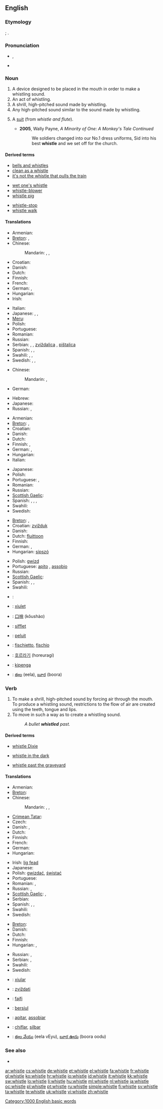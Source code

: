 ==English==

===Etymology===
{{etyl|enm}} {{term|whistlen|lang=enm}}; {{etyl|ang}} {{term|hwistlan|lang=ang}}.

===Pronunciation===
* {{a|UK}} {{IPA|/wɪsl̩/}}, {{SAMPA|1=/wIsl=/}}
*: {{rhymes|ɪsəl}}
* {{audio|en-us-whistle.ogg|Audio (US)}}

===Noun===
{{en-noun}}

# A device designed to be placed in the mouth in order to make a whistling sound.
# An act of whistling.
# A shrill, high-pitched sound made by whistling.
# Any high-pitched sound similar to the sound made by whistling.
# {{CockneyRS}} A [[suit]] (from ''whistle and flute'').
#* '''2005''', Wally Payne, ''A Minority of One: A Monkey's Tale Continued''
#*: We soldiers changed into our No.1 dress uniforms, Sid into his best '''whistle''' and we set off for the church.

====Derived terms====
{{rel-top3|Terms derived from the noun ''whistle''}}
* [[bells and whistles]]
* [[clean as a whistle‎]]
* [[it's not the whistle that pulls the train]]
{{rel-mid3}}
* [[wet one's whistle]]
* [[whistle-blower]]
* [[whistle pig]]
{{rel-mid3}}
* [[whistle-stop]]
* [[whistle walk]]
{{rel-bottom}}

====Translations====
{{trans-top|device used to make a whistling sound}}
* Armenian: {{t|hy|սուլիչ|tr=sulič}}
* [[Breton]]: {{t|br|c'hwitell|f|xs=Breton}}, {{t|br|c'hwitelloù|p|xs=Breton}}
* Chinese:
*: Mandarin: {{t|cmn|哨子|tr=shàozi|sc=Hani}}, {{t|cmn|口哨|tr=kǒushào|sc=Hani}}, {{t-|cmn|口笛|tr=kǒudí|sc=Hani}}
* Croatian: {{t-|hr|zviždaljka|f}}
* Danish: {{t-|da|fløjte|c}}
* Dutch: {{t-|nl|fluitje|n}}
* Finnish: {{t+|fi|pilli}}
* French: {{t+|fr|sifflet}}
* German: {{t+|de|Pfeife|f}},  {{t|de|Trillerpfeife|f}}
* Hungarian: {{t+|hu|síp}}
* Irish: {{t+|ga|feadóg|f|xs=Irish}}
{{trans-mid}}
* Italian: {{t-|it|fischietto|m}}
* Japanese: {{t+|ja|笛|tr=[[ふえ]], fue}}, {{t|ja|ホイッスル|tr=hoissuru}}, {{t-|ja|口笛|tr=くちぶえ, kuchibue}}
* [[Meru]]: {{tø|mer|thirimbi}}
* Polish: {{t|pl|gwizdek|m}}
* Portuguese: {{t|pt|apito|m}}
* Romanian: {{t-|ro|fluier|n}}
* Russian: {{t|ru|свисток|m|tr=svistók}}
* Serbian: {{t|sr|pištaljka|f}}, {{t-|sr|zviždaljka|f}}, [[zviždalica]] {{f}}, [[pištalica]] {{f}}
* Spanish: {{t+|es|chifle|m}},  {{t+|es|pito|m}},  {{t+|es|silbato|m}}
* Swahili: {{t+|sw|kipenga|xs=Swahili}},  {{t+|sw|firimbi|xs=Swahili}},  {{t+|sw|filimbi|xs=Swahili}}
* Swedish: {{t+|sv|vissla|c}}, {{t+|sv|pipa|c}}, {{t+|sv|visselpipa|c}}
{{trans-bottom}}
{{trans-top|act of whistling}}
* Chinese:
*: Mandarin: {{t|cmn|口哨|tr=kǒushào|sc=Hani}}, {{t-|cmn|口笛|tr=kǒudí|sc=Hani}}
* German: {{t+|de|Pfeifen|n}}
{{trans-mid}}
* Hebrew: {{t-|he|שריקה|f|tr=sh'riká}}
* Japanese: {{t-|ja|口笛|tr=くちぶえ, kuchibue}}
* Russian: {{t|ru|свисток|m|tr=svistók}}, {{t|ru|свист|m|tr=svist}}
{{trans-bottom}}
{{trans-top|sound made by whistling}}
* Armenian: {{t|hy|սուլոց|tr=suloc’}}
* [[Breton]]: {{t|br|c'hwitelladenn|f|xs=Breton}}, {{t|br|c'hwitelladennoù|p|xs=Breton}}
* Croatian: {{t|hr|zvižduk|m}}
* Danish: {{t-|da|fløjt|n}}
* Dutch: {{t|nl|fluittoon|m}}
* Finnish: {{t-|fi|vihellys}}, {{t|fi|vislaus}}
* German: {{t+|de|Pfeifen|n}},  {{t+|de|Pfiff|m}}
* Hungarian: {{t|hu|füttyszó}}
* Italian: {{t+|it|fischio|m}}
{{trans-mid}}
* Japanese: {{t-|ja|口笛|tr=[[くちぶえ]], kuchibue}}
* Polish: {{t|pl|gwizd|m}}
* Portuguese: {{t|pt|apito|m}}, {{t|pt|assobio|m}}
* Romanian: {{t|ro|fluierat|n}}
* Russian: {{t|ru|свист|m|tr=svist}}
* [[Scottish Gaelic]]: {{t-|gd|fead|f|xs=Scottish Gaelic}}
* Spanish: {{t+|es|silbato|m}},  {{t|es|pitido|m}},  {{t+|es|chiflido|m}},  {{t|es|pitada|f}}
* Swahili: {{t+|sw|kipenga|xs=Swahili}}
* Swedish: {{t|sv|vissling|c}}
{{trans-bottom}}

{{trans-top|sound similar to the sound made by whistling}}
* [[Breton]]: {{t|br|c'hwitelladenn|f|xs=Breton}}, {{t|br|c'hwitelladennoù|p|xs=Breton}}
* Croatian: [[zvižduk]] {{m}}
* Danish: {{t-|da|fløjt|n}}
* Dutch: [[fluittoon]] {{m}}
* Finnish: {{t-|fi|vihellys}}
* German: {{t+|de|Pfeifen|n}},  {{t+|de|Pfiff|m}}
* Hungarian: [[sípszó]]
{{trans-mid}}
* Polish: [[gwizd]] {{m}}
* Portuguese: [[apito]] {{m}}, [[assobio]] {{m}}
* Russian: {{t|ru|свист|m|tr=svist}}
* [[Scottish Gaelic]]: {{t-|gd|fead|f|xs=Scottish Gaelic}}
* Spanish: {{t+|es|silbato|m}},  {{t+|es|pito|m}},  {{t|es|pitido}}
* Swahili: {{t+|sw|kipenga|xs=Swahili}}
{{trans-bottom}}

{{trans-see|slang: a suit|suit}}

{{checktrans-top}}
* {{ttbc|Arabic}}: {{Arab|[[صفارة]]}} {{unicode|(ʂufára)}} {{f}}
* {{ttbc|Catalan}}: [[xiulet]] {{m}}
* {{ttbc|Chinese}}: [[口哨]] (kǒushào)
* {{ttbc|French}}: [[sifflet]] {{m}}
* {{ttbc|Indonesian}}: [[peluit]]
{{checktrans-mid}}
* {{ttbc|Italian}}: [[fischietto]], [[fischio]]
* {{ttbc|Korean}}: [[호르라기]] (horeuragi)
* {{ttbc|Swahili}}: [[kipenga]]
* {{ttbc|Telugu}}: [[ఈల]] (eela), [[బూర]] (boora)
{{checktrans-bottom}}

===Verb===
{{en-verb|whistl|ing}}

# To make a shrill, high-pitched sound by forcing air through the mouth. To produce a whistling sound, restrictions to the flow of air are created using the teeth, tongue and lips.
# To move in such a way as to create a whistling sound.
#: ''A bullet '''whistled''' past.''

====Derived terms====
{{rel-top3|Terms derived from the verb ''whistle''}}
* [[whistle Dixie]]
{{rel-mid3}}
* [[whistle in the dark]]
{{rel-mid3}}
* [[whistle past the graveyard]]
{{rel-bottom}}

====Translations====
{{trans-top|to produce a whistling sound}}
* Armenian: {{t|hy|սուլել|tr=sulel}}
* [[Breton]]: {{t|br|c'hwitellat|xs=Breton}}
* Chinese:
*: Mandarin: {{t|cmn|吹口哨|tr=chuī kǒushào|sc=Hani}}, {{t|cmn|鳴笛|sc=Hani}}, {{t|cmn|鸣笛|tr=míngdí|sc=Hani}}
* [[Crimean Tatar]]: {{tø|crh|sızğırmaq|xs=Crimean Tatar}}
* Czech: {{t-|cs|pískat}}
* Danish: {{t-|da|fløjte}}, {{t|da|hvisle}}
* Dutch: {{t+|nl|fluiten}}
* Finnish: {{t-|fi|viheltää}}
* French: {{t+|fr|siffler}}
* German: {{t+|de|pfeifen}}
* Hungarian: {{t+|hu|fütyül}}
{{trans-mid}}
* Irish: [[lig fead]]
* Japanese: {{t|ja|口笛を吹く|tr=くちぶえをふく, kuchibue-o fuku}}
* Polish: [[gwizdać]], [[świstać]]
* Portuguese: {{t|pt|assoviar}}
* Romanian: {{t+|ro|fluiera}},  {{t+|ro|şuiera}}
* Russian: {{t+|ru|свистеть|tr=svistét’}} {{impf}}, {{t|ru|свистнуть|tr=svístnut’}} {{pf}}
* [[Scottish Gaelic]]: {{t-|gd|dèan fead|xs=Scottish Gaelic}},  {{t-|gd|fead|xs=Scottish Gaelic}}
* Serbian: {{t|sr|zvižduk|m}}
* Spanish: {{t+|es|silbar}},  {{t+|es|chiflar}},  {{t+|es|pitar}}
* Swahili: {{t+|sw|kipenga|xs=Swahili}}
* Swedish: {{t+|sv|vissla}}
{{trans-bottom}}

{{trans-top|to move is such a way as to make a whistling sound}}
* [[Breton]]: {{t|br|c'hwitellat|xs=Breton}}
* Danish: {{t|da|hvisle}}
* Dutch: {{t+|nl|fluiten}}
* Finnish: {{t-|fi|viheltää}}
* Hungarian: {{t+|hu|fütyül}}, {{t|hu|sivít}}
{{trans-mid}}
* Russian: {{t+|ru|свистеть|tr=svistét’}} {{impf}}, {{t|ru|просвистеть|tr=prosvistét’}} {{pf}}
* Serbian: {{t|sr|zviždanje}}, {{t-|sr|zviždati}}
* Swahili: {{t+|sw|kipenga|xs=Swahili}}
* Swedish: {{t+|sv|vissla}}
{{trans-bottom}}

{{checktrans-top}}
* {{ttbc|Catalan}}: [[xiular]]
* {{ttbc|Croatian}}: [[zviždati]]
* {{ttbc|Esperanto}}: [[fajfi]]
* {{ttbc|Indonesian}}: [[siul|bersiul]]
{{checktrans-mid}}
* {{ttbc|Portuguese}}: [[apitar]], [[assobiar]]
* {{ttbc|Spanish}}: [[chiflar]], [[silbar]]
* {{ttbc|Telugu}}: [[ఈల వేయు]] (eela vEyu), [[బూర ఊదు]] (boora oodu)
{{checktrans-bottom}}

===See also===
* {{pedialite}}
{{Wikisource1911Enc Citation|whistle}}

[[Category:1000 English basic words]]

[[ar:whistle]]
[[cs:whistle]]
[[de:whistle]]
[[et:whistle]]
[[el:whistle]]
[[fa:whistle]]
[[fr:whistle]]
[[gl:whistle]]
[[ko:whistle]]
[[hr:whistle]]
[[io:whistle]]
[[id:whistle]]
[[it:whistle]]
[[kk:whistle]]
[[sw:whistle]]
[[lo:whistle]]
[[li:whistle]]
[[hu:whistle]]
[[ml:whistle]]
[[nl:whistle]]
[[ja:whistle]]
[[oc:whistle]]
[[pl:whistle]]
[[pt:whistle]]
[[ru:whistle]]
[[simple:whistle]]
[[fi:whistle]]
[[sv:whistle]]
[[ta:whistle]]
[[te:whistle]]
[[uk:whistle]]
[[vi:whistle]]
[[zh:whistle]]